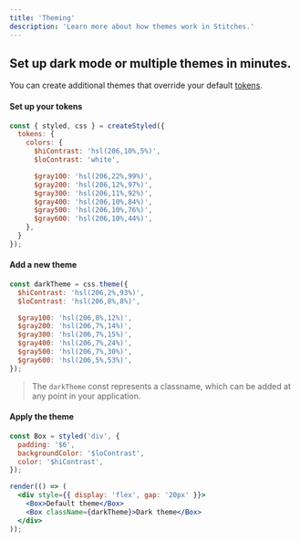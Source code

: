 ```yaml
---
title: 'Theming'
description: 'Learn more about how themes work in Stitches.'
---
```


## Set up dark mode or multiple themes in minutes.

You can create additional themes that override your default [tokens](/docs/tokens).

#### Set up your tokens

```jsx
const { styled, css } = createStyled({
  tokens: {
    colors: {
      $hiContrast: 'hsl(206,10%,5%)',
      $loContrast: 'white',

      $gray100: 'hsl(206,22%,99%)',
      $gray200: 'hsl(206,12%,97%)',
      $gray300: 'hsl(206,11%,92%)',
      $gray400: 'hsl(206,10%,84%)',
      $gray500: 'hsl(206,10%,76%)',
      $gray600: 'hsl(206,10%,44%)',
    },
  }
});
```

#### Add a new theme

```jsx
const darkTheme = css.theme({
  $hiContrast: 'hsl(206,2%,93%)',
  $loContrast: 'hsl(206,8%,8%)',

  $gray100: 'hsl(206,8%,12%)',
  $gray200: 'hsl(206,7%,14%)',
  $gray300: 'hsl(206,7%,15%)',
  $gray400: 'hsl(206,7%,24%)',
  $gray500: 'hsl(206,7%,30%)',
  $gray600: 'hsl(206,5%,53%)',
});
```

> The `darkTheme` const represents a classname, which can be added at any point in your application.

#### Apply the theme

```jsx live manual
const Box = styled('div', {
  padding: '$6',
  backgroundColor: '$loContrast',
  color: '$hiContrast',
});

render(() => (
  <div style={{ display: 'flex', gap: '20px' }}>
    <Box>Default theme</Box>
    <Box className={darkTheme}>Dark theme</Box>
  </div>
));
```

